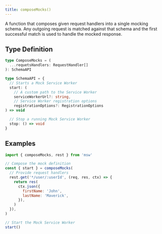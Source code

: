 ```yaml
---
title: composeMocks()
---
```


A function that composes given request handlers into a single mocking schema. Any outgoing request is matched against that schema and the first successful match is used to handle the mocked response.

## Type Definition

```ts
type ComposeMocks = (
  ...requetsHandlers: RequestHandler[]
): SchemaAPI

type SchemaAPI = {
  // Starts a Mock Service Worker
  start: (
    // A custom path to the Service Worker
    serviceWorkerUrl?: string,
    // Service Worker registration options
    registrationOptions?: RegistrationOptions
) => void

  // Stop a running Mock Service Worker
  stop: () => void
}
```

## Examples

```js
import { composeMocks, rest } from 'msw'

// Compose the mock definition
const { start } = composeMocks(
  // Provide request handlers
  rest.get('*/user/:userId', (req, res, ctx) => {
    return res(
      ctx.json({
        firstName: 'John',
        lastName: 'Maverick',
      }),
    )
  }),
)

// Start the Mock Service Worker
start()
```

